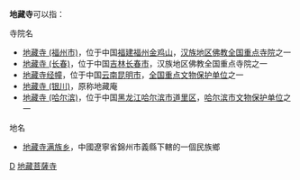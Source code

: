 '''地藏寺'''可以指：

;寺院名
* [[地藏寺_(福州市)|地藏寺 (福州市)]]，位于中国[[福建|福建]][[福州|福州]][[金鸡山_(福州市)|金鸡山]]，[[汉族地区佛教全国重点寺院|汉族地区佛教全国重点寺院]]之一
* [[地藏寺_(长春)|地藏寺 (长春)]]，位于中国[[吉林|吉林]][[长春市|长春市]]，汉族地区佛教全国重点寺院之一
* [[地藏寺经幢|地藏寺经幢]]，位于中国[[云南|云南]][[昆明市|昆明市]]，[[云南全国重点文物保护单位列表|全国重点文物保护单位]]之一
* [[地藏寺_(银川)|地藏寺 (银川)]]，原称地藏庵
* [[地藏寺_(哈尔滨)|地藏寺 (哈尔滨)]]，位于中国[[黑龙江|黑龙江]][[哈尔滨市|哈尔滨市]][[道里区|道里区]]，[[哈尔滨市文物保护单位|哈尔滨市文物保护单位]]之一

;地名
*[[地藏寺满族乡|地藏寺满族乡]]，中國遼寧省錦州市義縣下轄的一個民族鄉

{{消歧义}}

[[Category:三字佛寺消歧義|D]]
[[Category:地藏菩薩寺|]]